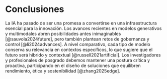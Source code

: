 # Conclusiones {#conclusiones}

La IA ha pasado de ser una promesa a convertirse en una infraestructura esencial para la innovación. Los avances recientes en modelos generativos y multimodales abren posibilidades antes inimaginables [@sauvola2024future], pero también plantean retos de gobernanza y control [@li2024advances]. A nivel comparativo, cada tipo de modelo conserva su relevancia en contextos específicos, lo que sugiere que el futuro será híbrido y contextual [@russell2021artificial]. Los investigadores y profesionales de posgrado debemos mantener una postura crítica y proactiva, participando en el diseño de soluciones que equilibren rendimiento, ética y sostenibilidad [@zhang2025edge].